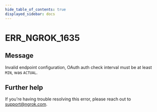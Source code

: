 ```yaml
---
hide_table_of_contents: true
displayed_sidebar: docs
---
```



# ERR_NGROK_1635

## Message

Invalid endpoint configuration, OAuth auth check interval must be at least `MIN`, was `ACTUAL`.

<ErrorDetails error="err_ngrok_1635" />

## Further help

If you're having trouble resolving this error, please reach out to [support@ngrok.com](mailto:support@ngrok.com?subject=Help%20with%20ERR_NGROK_1635).
